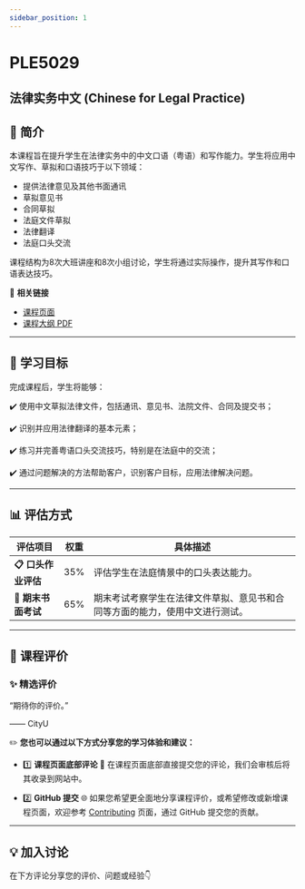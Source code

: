```yaml
---
sidebar_position: 1
---
```


# PLE5029
## 法律实务中文 (Chinese for Legal Practice)

## **📘 简介**
本课程旨在提升学生在法律实务中的中文口语（粤语）和写作能力。学生将应用中文写作、草拟和口语技巧于以下领域：
- 提供法律意见及其他书面通讯
- 草拟意见书
- 合同草拟
- 法庭文件草拟
- 法律翻译
- 法庭口头交流

课程结构为8次大班讲座和8次小组讨论，学生将通过实际操作，提升其写作和口语表达技巧。

🔗 **相关链接**
- [课程页面](https://www.cityu.edu.hk/catalogue/pg/202425/course/PLE5029.htm)
- [课程大纲 PDF](https://www.cityu.edu.hk/catalogue/pg/202425/course/PLE5029.pdf)

---

## **🎯 学习目标**

完成课程后，学生将能够：

✔️ 使用中文草拟法律文件，包括通讯、意见书、法院文件、合同及提交书；

✔️ 识别并应用法律翻译的基本元素；

✔️ 练习并完善粤语口头交流技巧，特别是在法庭中的交流；

✔️ 通过问题解决的方法帮助客户，识别客户目标，应用法律解决问题。

---

## **📊 评估方式**

| **评估项目**          | **权重** | **具体描述**                                                                                       |
|----------------------|---------|---------------------------------------------------------------------------------------------------|
| **📋 口头作业评估**    | 35%     | 评估学生在法庭情景中的口头表达能力。                                                              |
| **📂 期末书面考试**    | 65%     | 期末考试考察学生在法律文件草拟、意见书和合同等方面的能力，使用中文进行测试。                     |

---

## **💬 课程评价**

### ✨ **精选评价**
<div className={commentStyles.commentBox}>
    <p className={commentStyles.commentText}>
        “期待你的评价。”
    </p>
    <p className={commentStyles.commentAuthor}>—— CityU</p>
</div>

✏️ **您也可以通过以下方式分享您的学习体验和建议：**

- 1️⃣ **课程页面底部评论**
💬 在课程页面底部直接提交您的评论，我们会审核后将其收录到网站中。

- 2️⃣ **GitHub 提交**
🌐 如果您希望更全面地分享课程评价，或希望修改或新增课程页面，欢迎参考 [Contributing](https://penjc.github.io/cityU-navigator/contributing) 页面，通过 GitHub 提交您的贡献。

---

## **💡 加入讨论**

在下方评论分享您的评价、问题或经验👇
<Utterances />